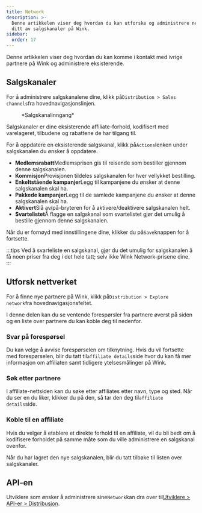 ```yaml
---
title: Network
description: >-
  Denne artikkelen viser deg hvordan du kan utforske og administrere nettverket
  ditt av salgskanaler på Wink.
sidebar:
  order: 17
---
```


Denne artikkelen viser deg hvordan du kan komme i kontakt med ivrige partnere på Wink og administrere eksisterende.

## Salgskanaler

For å administrere salgskanalene dine, klikk på`Distribution > Sales channels`fra hovednavigasjonslinjen.

<figure>
  <CloudinaryImage width="350" height="402" resize="scale" quality="best" alt="Salgskanal" src="academy/sales-channel" errorImage="noimage_opaque_nyrtl0.png" />

  <figcaption>*Salgskanalinngang*</figcaption>
</figure>


Salgskanaler er dine eksisterende affiliate-forhold, kodifisert med varelageret, tilbudene og rabattene de har tilgang til.

For å oppdatere en eksisterende salgskanal, klikk på`Actions`lenken under salgskanalen du ønsker å oppdatere.

* **Medlemsrabatt**Medlemsprisen gis til reisende som bestiller gjennom denne salgskanalen.
* **Kommisjon**Provisjonen tildeles salgskanalen for hver vellykket bestilling.
* **Enkeltstående kampanjer**Legg til kampanjene du ønsker at denne salgskanalen skal ha.
* **Pakkede kampanjer**Legg til de samlede kampanjene du ønsker at denne salgskanalen skal ha.
* **Aktivert**Slå av/på-bryteren for å aktivere/deaktivere salgskanalen helt.
* **Svartelistet**Å flagge en salgskanal som svartelistet gjør det umulig å bestille gjennom denne salgskanalen.

Når du er fornøyd med innstillingene dine, klikker du på`Save`knappen for å fortsette.

:::tips
Ved å svarteliste en salgskanal, gjør du det umulig for salgskanalen å få noen priser fra deg i det hele tatt; selv ikke Wink Network-prisene dine.
:::

## Utforsk nettverket

For å finne nye partnere på Wink, klikk på`Distribution > Explore network`fra hovednavigasjonsfeltet.

I denne delen kan du se ventende forespørsler fra partnere øverst på siden og en liste over partnere du kan koble deg til nedenfor.

### Svar på forespørsel

Du kan velge å avvise forespørselen om tilknytning. Hvis du vil fortsette med forespørselen, blir du tatt til`affiliate details`side hvor du kan få mer informasjon om affiliaten samt tidligere ytelsesmålinger på Wink.

### Søk etter partnere

I affiliate-nettsiden kan du søke etter affiliates etter navn, type og sted. Når du ser en du liker, klikker du på den, så tar den deg til`affiliate details`side.

### Koble til en affiliate

Hvis du velger å etablere et direkte forhold til en affiliate, vil du bli bedt om å kodifisere forholdet på samme måte som du ville administrere en salgskanal ovenfor.

Når du har lagret den nye salgskanalen, blir du tatt tilbake til listen over salgskanaler.

## API-en

Utviklere som ønsker å administrere sine`Network`kan dra over til[Utviklere > API-er > Distribusjon](/developers/apis/#distribution-api).

